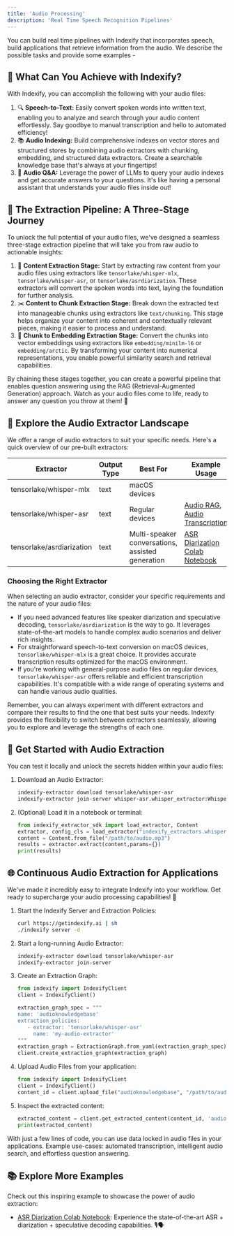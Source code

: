 ```yaml
---
title: 'Audio Processing'
description: 'Real Time Speech Recognition Pipelines'
---
```


You can build real time pipelines with Indexify that incorporates speech, build applications that retrieve information from the audio. We describe the possible tasks and provide some examples -

## 🌟 What Can You Achieve with Indexify?

With Indexify, you can accomplish the following with your audio files:

1. 🔍 **Speech-to-Text:** Easily convert spoken words into written text, enabling you to analyze and search through your audio content effortlessly. Say goodbye to manual transcription and hello to automated efficiency!
2. 📚 **Audio Indexing:** Build comprehensive indexes on vector stores and structured stores by combining audio extractors with chunking, embedding, and structured data extractors. Create a searchable knowledge base that's always at your fingertips!
3. 🤖 **Audio Q&A:** Leverage the power of LLMs to query your audio indexes and get accurate answers to your questions. It's like having a personal assistant that understands your audio files inside out!

## 🔧 The Extraction Pipeline: A Three-Stage Journey

To unlock the full potential of your audio files, we've designed a seamless three-stage extraction pipeline that will take you from raw audio to actionable insights:

1. 🎤 **Content Extraction Stage:** Start by extracting raw content from your audio files using extractors like `tensorlake/whisper-mlx`, `tensorlake/whisper-asr`, or `tensorlake/asrdiarization`. These extractors will convert the spoken words into text, laying the foundation for further analysis.
2. ✂️ **Content to Chunk Extraction Stage:** Break down the extracted text into manageable chunks using extractors like `text/chunking`. This stage helps organize your content into coherent and contextually relevant pieces, making it easier to process and understand.
3. 🧠 **Chunk to Embedding Extraction Stage:** Convert the chunks into vector embeddings using extractors like `embedding/minilm-l6` or `embedding/arctic`. By transforming your content into numerical representations, you enable powerful similarity search and retrieval capabilities.

By chaining these stages together, you can create a powerful pipeline that enables question answering using the RAG (Retrieval-Augmented Generation) approach. Watch as your audio files come to life, ready to answer any question you throw at them! 🚀

## 🌈 Explore the Audio Extractor Landscape

We offer a range of audio extractors to suit your specific needs. Here's a quick overview of our pre-built extractors:

| Extractor                | Output Type | Best For                                                                             | Example Usage                                                                                                                                  |
|--------------------------|-------------|--------------------------------------------------------------------------------------|------------------------------------------------------------------------------------------------------------------------------------------------|
| tensorlake/whisper-mlx   | text        | macOS devices                                                                        |   |
| tensorlake/whisper-asr   | text        | Regular devices                                                                      | [Audio RAG](https://github.com/tensorlakeai/indexify/tree/main/examples/audio/chunking_and_indexing), [Audio Transcription](https://github.com/tensorlakeai/indexify/tree/main/examples/audio/transcription)                                                            |
| tensorlake/asrdiarization | text        | Multi-speaker conversations, assisted generation            | [ASR Diarization Colab Notebook](https://colab.research.google.com/drive/1aW6DdAkxTQWZcCe1fS0QCVZ6GeQFji2S?usp=sharing)                       |

### Choosing the Right Extractor

When selecting an audio extractor, consider your specific requirements and the nature of your audio files:

- If you need advanced features like speaker diarization and speculative decoding, `tensorlake/asrdiarization` is the way to go. It leverages state-of-the-art models to handle complex audio scenarios and deliver rich insights.
- For straightforward speech-to-text conversion on macOS devices, `tensorlake/whisper-mlx` is a great choice. It provides accurate transcription results optimized for the macOS environment.
- If you're working with general-purpose audio files on regular devices, `tensorlake/whisper-asr` offers reliable and efficient transcription capabilities. It's compatible with a wide range of operating systems and can handle various audio qualities.

Remember, you can always experiment with different extractors and compare their results to find the one that best suits your needs. Indexify provides the flexibility to switch between extractors seamlessly, allowing you to explore and leverage the strengths of each one.

## 🚀 Get Started with Audio Extraction

You can test it locally and unlock the secrets hidden within your audio files:

1. Download an Audio Extractor:
   ```bash
   indexify-extractor download tensorlake/whisper-asr
   indexify-extractor join-server whisper-asr.whisper_extractor:WhisperExtractor
   ```

2. (Optional) Load it in a notebook or terminal:
   ```python
   from indexify_extractor_sdk import load_extractor, Content
   extractor, config_cls = load_extractor("indexify_extractors.whisper-asr.whisper_extractor:WhisperExtractor")
   content = Content.from_file("/path/to/audio.mp3")
   results = extractor.extract(content,params={})
   print(results)
   ```

## 🌐 Continuous Audio Extraction for Applications

We've made it incredibly easy to integrate Indexify into your workflow. Get ready to supercharge your audio processing capabilities! 🔋

1. Start the Indexify Server and Extraction Policies:
   ```bash
   curl https://getindexify.ai | sh
   ./indexify server -d
   ```

2. Start a long-running Audio Extractor:
   ```bash
   indexify-extractor download tensorlake/whisper-asr
   indexify-extractor join-server
   ```

3. Create an Extraction Graph:
   ```python
   from indexify import IndexifyClient
   client = IndexifyClient()

   extraction_graph_spec = """
   name: 'audioknowledgebase'
   extraction_policies:
      - extractor: 'tensorlake/whisper-asr'
        name: 'my-audio-extractor'
   """
   extraction_graph = ExtractionGraph.from_yaml(extraction_graph_spec)
   client.create_extraction_graph(extraction_graph)
   ```

4. Upload Audio Files from your application:
   ```python
   from indexify import IndexifyClient  
   client = IndexifyClient()
   content_id = client.upload_file("audioknowledgebase", "/path/to/audio.mp3")
   ```

5. Inspect the extracted content:
   ```python
   extracted_content = client.get_extracted_content(content_id, 'audioknowledgebase', 'my-audio-extractor')
   print(extracted_content)  
   ```

With just a few lines of code, you can use data locked in audio files in your applications. Example use-cases: automated transcription, intelligent audio search, and effortless question answering.

## 📚 Explore More Examples

Check out this inspiring example to showcase the power of audio extraction:

- [ASR Diarization Colab Notebook](https://colab.research.google.com/drive/1aW6DdAkxTQWZcCe1fS0QCVZ6GeQFji2S?usp=sharing): Experience the state-of-the-art ASR + diarization + speculative decoding capabilities. 🎙️🗣️

